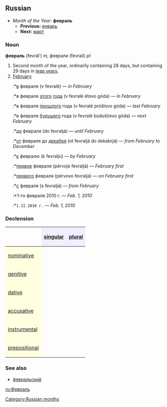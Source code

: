 [[Category:Russian months]]
==Russian==
*''Month of the Year:'' '''февраль'''
**'''Previous:''' [[январь]]
**'''Next:''' [[март]]

===Noun===
'''февраль''' (fevrál’) ''m'', феврали (fevralí) ''pl''

#Second month of the year, ordinarily containing 28 days, but containing 29 days in [[leap year]]s.
#[[February]]
#:*[[в]] феврале (v fevralé) — ''in February''
#:*в феврале [[этот|этого]] [[год|года]] (v fevralé étovo góda) — ''in February''
#:*в феврале [[прошлый|прошлого]] года (v fevralé próšlovo góda) — ''last February''
#:*в феврале [[будущий|будущего]] года (v fevralé búduščevo góda) — ''next February''
#:*[[до]] февраля (do fevraljá) — ''until February''
#:*[[от]] февраля до [[декабрь|декабря]] (ot fevraljá do dekabrjá) — ''from February to December''
#:*[[к]] февралю (k fevraljú) — ''by February''
#:*[[первый|первое]] февраля (pérvoje fevraljá) — ''February first''
#:*[[первый|первого]] февраля (pérvovo fevraljá) — ''on February first''
#:*[[с]] февраля (s fevraljá) — ''from February''
#:*1-го февраля 2010 г. — ''Feb. 1, 2010''
#:*<tt>1.II.2010 г.</tt> — ''Feb. 1, 2010''

===Declension===
{| border="1" cellpadding="4" cellspacing="0"
!
! style="background-color: #EFEFFF" align="center"|[[singular]]
! style="background-color: #EFEFFF" align="center"|[[plural]]
|-
! style="background-color: #FFFFE0" align="left"|[[nominative case|nominative]]
| align="center"|{{Unicode|февра́ль}}
| align="center"|{{Unicode|феврали́}}
|-
! style="background-color: #FFFFE0" align="left"|[[genitive case|genitive]]
| align="center"|{{Unicode|февраля́}}
| align="center"|{{Unicode|феврале́й}}
|-
! style="background-color: #FFFFE0" align="left"|[[dative case|dative]]
| align="center"|{{Unicode|февралю́}}
| align="center"|{{Unicode|февраля́м}}
|-
! style="background-color: #FFFFE0" align="left"|[[accusative case|accusative]]
| align="center"|{{Unicode|февра́ль}}
| align="center"|{{Unicode|феврали́}}
|-
! style="background-color: #FFFFE0" align="left"|[[instrumental case|instrumental]]
| align="center"|{{Unicode|февралём}}
| align="center"|{{Unicode|февраля́ми}}
|-
! style="background-color: #FFFFE0" align="left"|[[prepositional case|prepositional]]
| align="center"|{{Unicode|о феврале́}}
| align="center"|{{Unicode|о февраля́х}}
|}


===See also===
*[[февральский]]

[[ru:Февраль]]